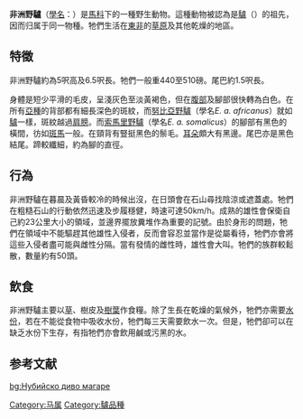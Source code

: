 {{Speciesbox
| name = 非洲野驢
| status = CR
| status_system = iucn3.1
| status_ref={{r|iucn}}
| image = Somali Wild Ass.JPG
| image_width = 250px
| image_caption = 索馬里野驢
| genus = Equus subg. Asinus
| species =africanus
| authority =([[Heuglin|Heuglin]] & [[Fitzinger|Fitzinger]], 1866)
| subdivision_ranks = [[亞種|亞種]]
| subdivision = 
*[[北非野驴|北非野驴]] ''E. a. atlanticus'' †
*[[努比亞野驢|努比亞野驢]] ''E. a. africanus''
*[[索馬里野驢|索馬里野驢]] ''E. a. somalicus''
*[[家驴|家驴]] ''E. a. asinus''
| synonyms=
*''Equus asinus''<br>{{small|[[Linnaeus|Linnaeus]], 1758}}
*''Asinus africanus''<br>{{small|Heuglin & Fitzinger, 1866}}
}}

'''非洲野驢'''（[[學名|學名]]：''{{lang|la|Equus africanus}}''）是[[馬科|馬科]]下的一種野生動物。這種動物被認為是[[驢|驢]]（''{{lang|la|Equus africanus asinus}}''）的祖先，因而归属于同一物種。牠們生活在[[東非|東非]]的[[草原|草原]]及其他乾燥的地區。

== 特徵 ==
非洲野驢約為5呎高及6.5呎長。牠們一般重440至510磅。尾巴約1.5呎長。

身體是短少平滑的毛皮，呈淺灰色至淡黃褐色，但在[[腹部|腹部]]及腳部很快轉為白色。在所有[[亞種|亞種]]的背部都有細長深色的斑紋，而[[努比亞野驢|努比亞野驢]]（學名''E. a. africanus''）就如[[驢|驢]]一樣，斑紋越過[[肩膀|肩膀]]。而[[索馬里野驢|索馬里野驢]]（學名''E. a. somalicus''）的腳部有黑色的橫間，彷如[[斑馬|斑馬]]一般。在頸背有豎挺黑色的鬃毛。[[耳朵|耳朵]]頗大有黑邊。尾巴亦是黑色結尾。蹄較纖細，約為腳的直徑。

== 行為 ==
非洲野驢在暮晨及黃昏較冷的時候出沒，在日頭會在石山尋找陰涼或遮蓋處。牠們在粗糙石山的行動依然迅速及步履穩健，時速可達50km/h。成熟的雄性會保衛自己約23公里大小的領域，並邊界擺放糞堆作為重要的記號。由於身形的問題，牠們在領域中不能驅趕其他雄性入侵者，反而會容忍並當作是從屬看待，牠們亦會將這些入侵者盡可能與雌性分隔。當有發情的雌性時，雄性會大叫。牠們的族群較鬆散，數量約有50頭。

== 飲食 ==
非洲野驢主要以[[草|草]]、樹皮及[[樹葉|樹葉]]作食糧。除了生長在乾燥的氣候外，牠們亦需要[[水|水份]]，若在不能從食物中吸收水份，牠們每三天需要飲水一次。但是，牠們卻可以在缺乏水份下生存，有指牠們亦會飲用鹹或污黑的水。

==参考文献==
{{Commons and category|Equus africanus|非洲野驴|Equus africanus}}
{{Wikispecies|Equus africanus}}
{{reflist|refs=
<ref name=iucn>Moehlman, P.D., Kebede, F. & Yohannes, H. 2015. ''Equus africanus''. [[The_IUCN_Red_List_of_Threatened_Species|The IUCN Red List of Threatened Species]] 2015: e.T7949A45170994. http://dx.doi.org/10.2305/IUCN.UK.2015-2.RLTS.T7949A45170994.en. Downloaded on 15 June 2016.</ref>
}}
{{奇蹄目}}
{{馬屬}}
{{Taxonbar|from=Q208140}}

[[Category:马属|Category:马属]]
[[Category:驢品種|Category:驢品種]]

[[bg:Нубийско_диво_магаре|bg:Нубийско диво магаре]]